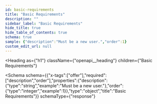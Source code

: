 ```yaml
---
id: basic-requirements
title: "Basic Requirements"
description: ""
sidebar_label: "Basic Requirements"
hide_title: true
hide_table_of_contents: true
schema: true
sample: {"description":"Must be a new user.","order":1}
custom_edit_url: null
---
```



<Heading
  as={"h1"}
  className={"openapi__heading"}
  children={"Basic Requirements"}
>
</Heading>





<Schema
  schema={{"x-tags":["offer"],"required":["description","order"],"properties":{"description":{"type":"string","example":"Must be a new user."},"order":{"type":"integer","example":1}},"type":"object","title":"Basic Requirements"}}
  schemaType={"response"}
>
  
</Schema>
            